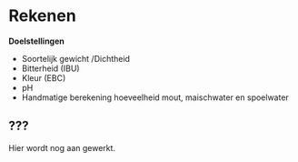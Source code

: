 # Rekenen

**Doelstellingen**

-  Soortelijk gewicht /Dichtheid
-  Bitterheid (IBU)
-  Kleur (EBC)
-  pH
-  Handmatige berekening hoeveelheid mout, maischwater en spoelwater

## ???

Hier wordt nog aan gewerkt.
